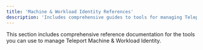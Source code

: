 ```yaml
---
title: 'Machine & Workload Identity References'
description: 'Includes comprehensive guides to tools for managing Teleport Machine & Workload Identity'
---
```


This section includes comprehensive reference documentation for the tools you
can use to manage Teleport Machine & Workload Identity.

<DocCardList />
